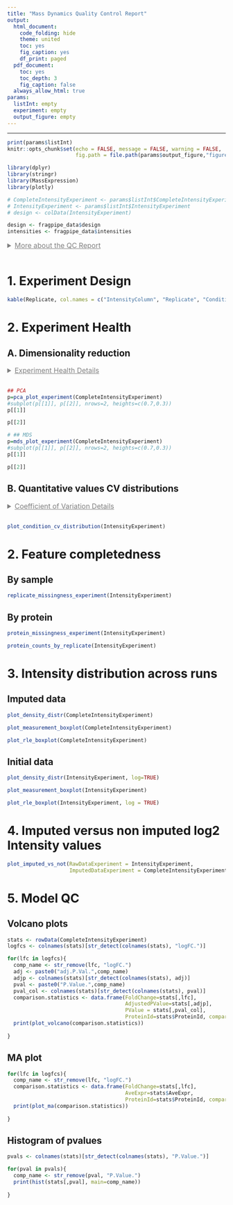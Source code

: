 ```yaml
---
title: "Mass Dynamics Quality Control Report"
output:
  html_document:
    code_folding: hide
    theme: united
    toc: yes
    fig_caption: yes
    df_print: paged
  pdf_document:
    toc: yes
    toc_depth: 3
    fig_caption: false
  always_allow_html: true
params:
  listInt: empty
  experiment: empty
  output_figure: empty
---
```



<style type="text/css">

summary {
  text-decoration: underline;
  font-size: 16px;
  color: grey;
  cursor: pointer;
  margin-bottom: 16px;
}

summary, summary:active {
  border: none;
}

details span {
  margin-top: 8px;
  display: block;
}

#header .btn-group {
  display: none;
}

.main-container {
  max-width: 1400px !important;
}
</style>

--- 

```r
print(params$listInt)
knitr::opts_chunk$set(echo = FALSE, message = FALSE, warning = FALSE, 
                      fig.path = file.path(params$output_figure,"figures/"))
```

```r
library(dplyr)
library(stringr)
library(MassExpression)
library(plotly)

# CompleteIntensityExperiment <- params$listInt$CompleteIntensityExperiment
# IntensityExperiment <- params$listInt$IntensityExperiment
# design <- colData(IntensityExperiment)

design <- fragpipe_data$design
intensities <- fragpipe_data$intensities
```


<details>
  <summary>More about the QC Report</summary>
  <span>
    <p>
      This QC Report is designed to help Scientists quickly assess the several aspect of experiment quality, There are 4 categories in the QC report:
    </p>
    <ul>
      <li>Experiment Health</li>
      <li>Feature Completeness</li>
      <li>Sample Preparation</li>
      <li>Experiment Health</li>
      <li>Normalisation and Imputation</li>
    </ul>
  </span>
</details> 


# 1. Experiment Design

```r
kable(Replicate, col.names = c("IntensityColumn", "Replicate", "Condition"))
```

# 2. Experiment Health

## A. Dimensionality reduction {.tabset .tabset-fade .tabset-pills}

<details>
  <summary>Experiment Health Details</summary>
  <span>
    <p>The multi-dimensional scaling (MDS) plot is used to visualise differences between replicates that are induced by their intensity profiles. MDS transform high-dimensional data, like thousands of measured proteins or peptides intensities, into a reduced set of dimensions which capture the largest variability between the replicates in the experiment. The first two dimensions explain the greatest variability between the replicates and they are a useful visual tool to confirm known clustering of the replicates or identify potential problems in the data. The axes in the MDS plot represent the 'leading log-fold-changes', which are the root-mean-square average of the log-fold-changes for the features that are most different between pairs of samples. </p>
    <p>For a healthy experiment we expect:</p>
    <ul>
      <li>Technical Replicates to cluster tightly together.</li>
      <li>Biological Replicates to cluster more than non replicates.</li>
      <li>Clustering of the condition of interest should be visible</li>
    </ul>
    <p> If unexpected clusters occur or replicates don't cluster together it can be due to extra variability introduced by factors such as technical processing, other biological differences, sample swaps etc... The interpretation and trust in the the differential expression results should take these consideration into a account.</p>
    <p>A scree plot shows the amount of variance explained by each dimension extracted by PCA. A high degree of variance in the first few dimensions may suggest large differences between your samples.</p>
  </span>
</details> 

```r
## PCA
p=pca_plot_experiment(CompleteIntensityExperiment)
#subplot(p[[1]], p[[2]], nrows=2, heights=c(0.7,0.3))
p[[1]]
```

```r
p[[2]]
```

```r
# ## MDS
p=mds_plot_experiment(CompleteIntensityExperiment)
#subplot(p[[1]], p[[2]], nrows=2, heights=c(0.7,0.3))
p[[1]]
```

```r
p[[2]]
```

## B. Quantitative values CV distributions {.tabset .tabset-fade .tabset-pills}

<details>
  <summary>Coefficient of Variation Details</summary>
  <span>
    <p>The Coefficient of Variation (CV) or Relative Standard Deviation, is calculated by the ratio of the standard deviation to the mean. It is used to measure the precision of a measure, in this case protein/peptide intensity. The plot below shows the distribution of the CVs by experimental conditions where each CV is calculated by protein and by experimental condition. The CV is displayed as %CV, which is the percentage of the mean represented by the standard deviation.  
   <p>For a healthy experiment we expect:</p>
    <ul>
      <li>The distribution of the CVs by conditions to be mostly overlapping, e.g. similar mode</li>
    </ul>
    </p>
  </span>
</details> 

```r
plot_condition_cv_distribution(IntensityExperiment)
```

# 2. Feature completedness {.tabset .tabset-fade .tabset-pills}

## By sample

```r
replicate_missingness_experiment(IntensityExperiment)
```


## By protein

```r
protein_missingness_experiment(IntensityExperiment)
```

```r
protein_counts_by_replicate(IntensityExperiment)
```


# 3. Intensity distribution across runs {.tabset .tabset-fade .tabset-pills}

## Imputed data

```r
plot_density_distr(CompleteIntensityExperiment)
```


```r
plot_measurement_boxplot(CompleteIntensityExperiment)
```


```r
plot_rle_boxplot(CompleteIntensityExperiment)
```


## Initial data

```r
plot_density_distr(IntensityExperiment, log=TRUE)
```

```r
plot_measurement_boxplot(IntensityExperiment)
```


```r
plot_rle_boxplot(IntensityExperiment, log = TRUE)
```




# 4. Imputed versus non imputed log2 Intensity values

```r
plot_imputed_vs_not(RawDataExperiment = IntensityExperiment,
                    ImputedDataExperiment = CompleteIntensityExperiment)
```

# 5. Model QC

## Volcano plots

```r
stats <- rowData(CompleteIntensityExperiment)
logfcs <- colnames(stats)[str_detect(colnames(stats), "logFC.")]

for(lfc in logfcs){
  comp_name <- str_remove(lfc, "logFC.")
  adj <- paste0("adj.P.Val.",comp_name)
  adjp <- colnames(stats)[str_detect(colnames(stats), adj)]
  pval <- paste0("P.Value.",comp_name)
  pval_col <- colnames(stats)[str_detect(colnames(stats), pval)]
  comparison.statistics <- data.frame(FoldChange=stats[,lfc],
                                      AdjustedPValue=stats[,adjp], 
                                      PValue = stats[,pval_col],
                                      ProteinId=stats$ProteinId, comparison=comp_name)
  print(plot_volcano(comparison.statistics))
  
}
```


## MA plot

```r
for(lfc in logfcs){
  comp_name <- str_remove(lfc, "logFC.")
  comparison.statistics <- data.frame(FoldChange=stats[,lfc],
                                      AveExpr=stats$AveExpr, 
                                      ProteinId=stats$ProteinId, comparison=comp_name)
  print(plot_ma(comparison.statistics))
  
}
```



## Histogram of pvalues

```r
pvals <- colnames(stats)[str_detect(colnames(stats), "P.Value.")]

for(pval in pvals){
  comp_name <- str_remove(pval, "P.Value.")
  print(hist(stats[,pval], main=comp_name))
  
}
```





